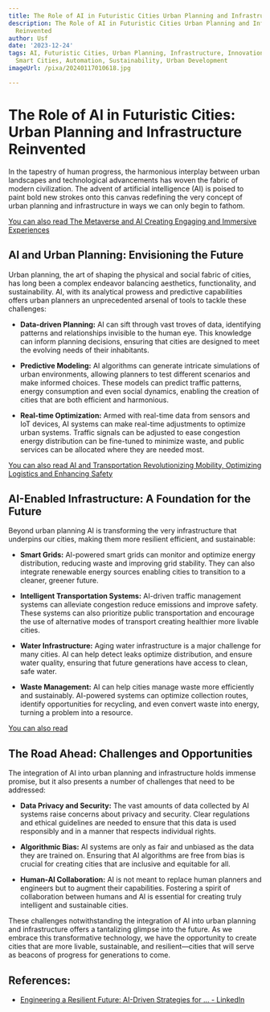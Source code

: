 ```yaml
---
title: The Role of AI in Futuristic Cities Urban Planning and Infrastructure Reinvented
description: The Role of AI in Futuristic Cities Urban Planning and Infrastructure
  Reinvented
author: Usf
date: '2023-12-24'
tags: AI, Futuristic Cities, Urban Planning, Infrastructure, Innovation, Technology,
  Smart Cities, Automation, Sustainability, Urban Development
imageUrl: /pixa/20240117010618.jpg

---
```

# The Role of AI in Futuristic Cities: Urban Planning and Infrastructure Reinvented

In the  tapestry of human progress, the harmonious interplay between urban landscapes and technological advancements  has woven the fabric of modern civilization. The advent of  artificial  intelligence (AI) is poised to paint  bold new strokes onto this canvas redefining the  very concept of urban planning and infrastructure in ways we can only begin to  fathom.

[You can also read The Metaverse  and AI Creating Engaging and Immersive Experiences](The%20Metaverse%20and%20AI%20Creating%20Engaging%20and%20Immersive%20Experiences)


## AI and Urban Planning: Envisioning  the Future

Urban planning, the art of shaping the physical and social fabric of cities, has long been a complex endeavor  balancing aesthetics,  functionality, and sustainability. AI,  with  its analytical prowess and predictive capabilities offers urban planners an unprecedented arsenal  of tools to tackle these challenges:

* **Data-driven Planning:** AI can sift through vast troves of data, identifying  patterns and relationships invisible to the human eye. This knowledge  can inform planning decisions, ensuring that cities  are designed to meet the evolving needs of their inhabitants.

* **Predictive Modeling:** AI algorithms can generate intricate simulations of urban environments, allowing planners to test different  scenarios and make informed choices.  These models can  predict traffic patterns,  energy consumption and even social dynamics, enabling the creation  of cities that are both efficient and harmonious.

* **Real-time Optimization:** Armed with real-time data from  sensors  and IoT devices, AI systems can make real-time adjustments  to optimize urban systems. Traffic signals can be adjusted to ease congestion energy distribution can be fine-tuned to minimize waste, and public services can be allocated where  they are needed most.

[You can also read  AI and Transportation Revolutionizing Mobility, Optimizing Logistics and Enhancing Safety](AI%20and%20Transportation%20Revolutionizing%20Mobility%2C%20Optimizing%20Logistics%2C%20and%20Enhancing%20Safety)


## AI-Enabled Infrastructure: A Foundation for the Future

Beyond urban planning AI  is transforming the very  infrastructure  that underpins  our cities, making them more resilient efficient, and sustainable:

* **Smart  Grids:** AI-powered smart grids can monitor and optimize energy distribution, reducing waste  and improving grid stability. They  can also integrate renewable  energy sources enabling cities to  transition to a cleaner, greener future.

* **Intelligent Transportation Systems:** AI-driven traffic management systems can alleviate congestion reduce  emissions and improve safety. These systems can also prioritize public transportation and  encourage the use of  alternative modes of transport creating healthier more livable cities.

* **Water Infrastructure:** Aging water infrastructure  is a major challenge for many cities. AI can help detect leaks optimize distribution, and ensure water quality, ensuring that future generations have access to clean, safe water.

* **Waste Management:** AI can help cities manage  waste more efficiently and sustainably. AI-powered systems can optimize collection routes, identify  opportunities for recycling, and even convert waste into energy,  turning a problem  into a  resource.

[You can also read ]()


## The Road Ahead:  Challenges and Opportunities

The  integration of AI  into urban planning and infrastructure holds immense promise, but it also presents a number of challenges that need  to be  addressed:

* **Data Privacy and Security:** The vast amounts of data collected  by  AI systems raise concerns about privacy  and security. Clear regulations and ethical guidelines are needed to ensure that this data is  used responsibly and in a manner that respects individual rights.

* **Algorithmic Bias:** AI systems are  only as fair and unbiased as the  data they are  trained  on. Ensuring that AI algorithms are free from bias is crucial for creating cities that are inclusive and equitable for all.

* **Human-AI Collaboration:** AI is not meant to replace human planners and engineers but to augment their  capabilities. Fostering a spirit of collaboration between humans and AI is essential for creating truly intelligent and sustainable cities.

These challenges notwithstanding the integration of AI into urban planning and infrastructure offers a tantalizing glimpse into the future. As we embrace this transformative technology, we have the opportunity to create cities that are more  livable, sustainable, and  resilient—cities that will  serve as beacons  of progress for generations to come.

## References:
- [Engineering a Resilient Future: AI-Driven Strategies for ... - LinkedIn](https://www.linkedin.com/pulse/engineering-resilient-future-ai-driven-strategies-design-aneesh-goly)
